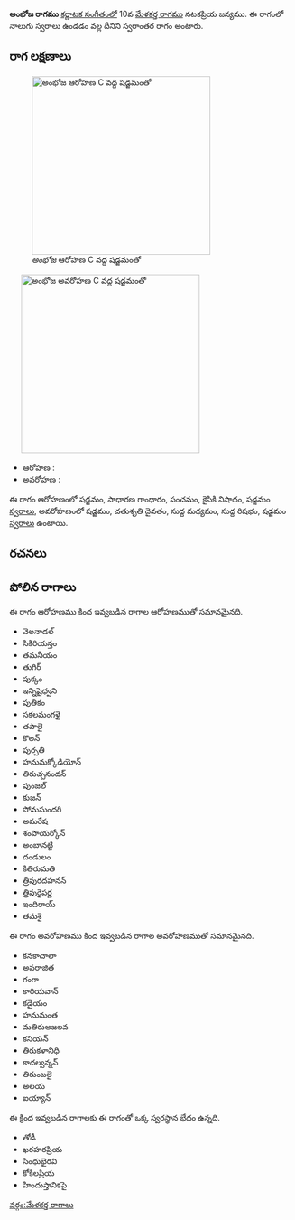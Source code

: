 {{Infobox ragam
	| name          	= అంభోజ
	| synonym	    	= 
	| mela          	= 
	| chakra        	= 
	| janaka        	= 
	| type          	= స్వరాంతర
	| arohanam      	= {{svaraC|S|G2|P|N2|S'}} 
	| avarohanam    	= {{svaraC|S'|D2|M1|R1|S}}
	| jeeva         	=
	| chhaya        	=
	| nyasa         	=
	| vishesha      	= 
	| equivalent  		= 
}}
{{కర్ణాటక సంగీత రాగాలు}}
'''అంభోజ రాగము''' [[కర్ణాటక సంగీతం]]లో 10వ [[మేళకర్త రాగము]] నటకప్రియ జన్యము.  ఈ రాగంలో నాలుగు స్వరాలు ఉండడం వల్ల దీనిని స్వరాంతర రాగం అంటారు.


==రాగ లక్షణాలు==
[[Image:ambhoja_ar_kb2wiki.png|thumb|right|316px|''అంభోజ'' ఆరోహణ C వద్ద షడ్జమంతో]]
	[[Image:ambhoja_av_kb2wiki.png|thumb|right|316px|''అంభోజ'' అవరోహణ C వద్ద షడ్జమంతో]]

* ఆరోహణ : {{svaraC|S|G2|P|N2|S'}} 
* అవరోహణ : {{svaraC|S'|D2|M1|R1|S}}

ఈ రాగం ఆరోహణంలో షడ్జమం, సాధారణ  గాంధారం, పంచమం, కైసికి నిషాదం, షడ్జమం [[స్వరాలు]], అవరోహణంలో షడ్జమం, చతుశృతి దైవతం, సుద్ద మధ్యమం, సుద్ద  రిషభం, షడ్జమం [[స్వరాలు]] ఉంటాయి.

==రచనలు==



==పోలిన రాగాలు==
ఈ రాగం ఆరోహణము కింద ఇవ్వబడిన రాగాల ఆరోహణముతో సమానమైనది.
* వెలనాడల్
* సికిరియన్తం
* తమనీయం
* తుగిర్
* పుక్కం
* ఇన్నిషైధ్వని
* పుతికం
* సకలమంగళై
* తపాలై
* కొలన్
* పుర్పతి
* హనుమక్కోడియోన్
* తిరుచ్చనందన్
* పుంజల్
* కుజన్
* సోమసుందరి
* అమరేష
* శంపాయర్కోన్
* అంబానట్టి
* దండులం
* కితిరుమతి
* త్రిపురదహనన్
* త్రిపురైపర్ణ
* ఇందిరాయ్
* తమశై

ఈ రాగం అవరోహణము కింద ఇవ్వబడిన రాగాల అవరోహణముతో సమానమైనది.
* కనకాచాలా
* అపరాజిత
* గంగా
* కారియవాన్
* కడైయం
* హనుమంత
* మతిరుఅజలవ
* కనియన్
* తిరుకళానిధి
*  కాదల్వన్నన్
* తిరుంబలై
* అలయ
*  ఐయ్యాన్

ఈ క్రింద ఇవ్వబడిన రాగాలకు ఈ రాగంతో ఒక్క స్వరస్థాన భేదం ఉన్నది.
* తోడీ
* ఖరహరప్రియ
* సింధుభైరవి
* కోకిలప్రియ
* హిందుస్తానికపై



[[వర్గం:మేళకర్త రాగాలు]]